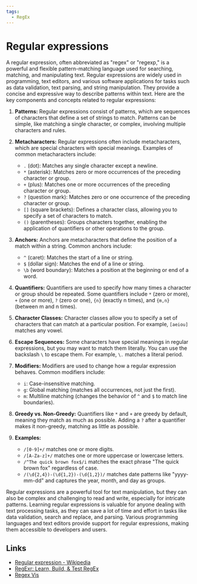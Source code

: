 ```yaml
---
tags:
  - RegEx
---
```


# Regular expressions

A regular expression, often abbreviated as "regex" or "regexp," is a powerful and flexible pattern-matching language used for searching, matching, and manipulating text. Regular expressions are widely used in programming, text editors, and various software applications for tasks such as data validation, text parsing, and string manipulation. They provide a concise and expressive way to describe patterns within text. Here are the key components and concepts related to regular expressions:

1. **Patterns:** Regular expressions consist of patterns, which are sequences of characters that define a set of strings to match. Patterns can be simple, like matching a single character, or complex, involving multiple characters and rules.

2. **Metacharacters:** Regular expressions often include metacharacters, which are special characters with special meanings. Examples of common metacharacters include:

   - `.` (dot): Matches any single character except a newline.
   - `*` (asterisk): Matches zero or more occurrences of the preceding character or group.
   - `+` (plus): Matches one or more occurrences of the preceding character or group.
   - `?` (question mark): Matches zero or one occurrence of the preceding character or group.
   - `[]` (square brackets): Defines a character class, allowing you to specify a set of characters to match.
   - `()` (parentheses): Groups characters together, enabling the application of quantifiers or other operations to the group.

3. **Anchors:** Anchors are metacharacters that define the position of a match within a string. Common anchors include:

   - `^` (caret): Matches the start of a line or string.
   - `$` (dollar sign): Matches the end of a line or string.
   - `\b` (word boundary): Matches a position at the beginning or end of a word.

4. **Quantifiers:** Quantifiers are used to specify how many times a character or group should be repeated. Some quantifiers include `*` (zero or more), `+` (one or more), `?` (zero or one), `{n}` (exactly n times), and `{m,n}` (between m and n times).

5. **Character Classes:** Character classes allow you to specify a set of characters that can match at a particular position. For example, `[aeiou]` matches any vowel.

6. **Escape Sequences:** Some characters have special meanings in regular expressions, but you may want to match them literally. You can use the backslash `\` to escape them. For example, `\.` matches a literal period.

7. **Modifiers:** Modifiers are used to change how a regular expression behaves. Common modifiers include:

   - `i`: Case-insensitive matching.
   - `g`: Global matching (matches all occurrences, not just the first).
   - `m`: Multiline matching (changes the behavior of `^` and `$` to match line boundaries).

8. **Greedy vs. Non-Greedy:** Quantifiers like `*` and `+` are greedy by default, meaning they match as much as possible. Adding a `?` after a quantifier makes it non-greedy, matching as little as possible.

9. **Examples:**
   - `/[0-9]+/` matches one or more digits.
   - `/[A-Za-z]+/` matches one or more uppercase or lowercase letters.
   - `/^The quick brown fox$/i` matches the exact phrase "The quick brown fox" regardless of case.
   - `/(\d{2,4})-(\d{1,2})-(\d{1,2})/` matches date patterns like "yyyy-mm-dd" and captures the year, month, and day as groups.

Regular expressions are a powerful tool for text manipulation, but they can also be complex and challenging to read and write, especially for intricate patterns. Learning regular expressions is valuable for anyone dealing with text processing tasks, as they can save a lot of time and effort in tasks like data validation, search and replace, and parsing. Various programming languages and text editors provide support for regular expressions, making them accessible to developers and users.

## Links

- [Regular expression - Wikipedia](https://en.wikipedia.org/wiki/Regular_expression)
- [RegExr: Learn, Build, & Test RegEx](https://regexr.com/)
- [Regex Vis](https://regex-vis.com/)
